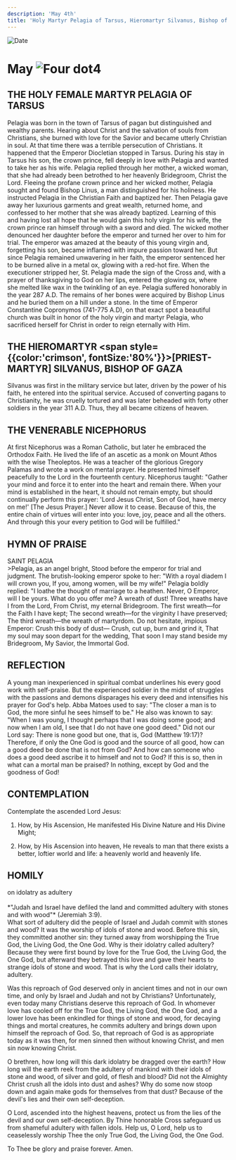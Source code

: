```yaml
---
description: 'May 4th'
title: 'Holy Martyr Pelagia of Tarsus, Hieromartyr Silvanus, Bishop of Gaza, Venerable Nicephorus'
---
```


<CustomPaginator />
<RunningHead />

<Image src="/title-imprint.png" height={68} width={50} alt="Date" className="title-imprint"/>

# <div id="date">May <Image className="four-dot" src="/four-dot.png" height={15} width={15} alt="Four dot" />4</div>

## THE HOLY FEMALE MARTYR PELAGIA OF TARSUS

Pelagia was born in the town of Tarsus of pagan but distinguished and wealthy parents. Hearing about Christ and the salvation of souls from Christians, she burned with love for the Savior and became utterly Christian in soul. At that time there was a terrible persecution of Christians. It happened that the Emperor Diocletian stopped in Tarsus. During his stay in Tarsus his son, the crown prince, fell deeply in love with Pelagia and wanted to take her as his wife. Pelagia replied through her mother, a wicked woman, that she had already been betrothed to her heavenly Bridegroom, Christ the Lord. Fleeing the profane crown prince and her wicked mother, Pelagia sought and found Bishop Linus, a man distinguished for his holiness. He instructed Pelagia in the Christian Faith and baptized her. Then Pelagia gave away her luxurious garments and great wealth, returned home, and confessed to her mother that she was already baptized. Learning of this and having lost all hope that he would gain this holy virgin for his wife, the crown prince ran himself through with a sword and died. The wicked mother denounced her daughter before the emperor and turned her over to him for trial. The emperor was amazed at the beauty of this young virgin and, forgetting his son, became inflamed with impure passion toward her. But since Pelagia remained unwavering in her faith, the emperor sentenced her to be burned alive in a metal ox, glowing with a red-hot fire. When the executioner stripped her, St. Pelagia made the sign of the Cross and, with a prayer of thanksgiving to God on her lips, entered the glowing ox, where she melted like wax in the twinkling of an eye. Pelagia suffered honorably in the year 287 A.D. The remains of her bones were acquired by Bishop Linus and he buried them on a hill under a stone. In the time of Emperor Constantine Copronymos (741-775 A.D), on that exact spot a beautiful church was built in honor of the holy virgin and martyr Pelagia, who sacrificed herself for Christ in order to reign eternally with Him.

## THE HIEROMARTYR <span style={{color:'crimson', fontSize:'80%'}}>[PRIEST-MARTYR]</span> SILVANUS, BISHOP OF GAZA

Silvanus was first in the military service but later, driven by the power of his faith, he entered into the spiritual service. Accused of converting pagans to Christianity, he was cruelly tortured and was later beheaded with forty other soldiers in the year 311 A.D. Thus, they all became citizens of heaven.

## THE VENERABLE NICEPHORUS

At first Nicephorus was a Roman Catholic, but later he embraced the Orthodox Faith. He lived the life of an ascetic as a monk on Mount Athos with the wise Theoleptos. He was a teacher of the glorious Gregory Palamas and wrote a work on mental prayer. He presented himself peacefully to the Lord in the fourteenth century. Nicephorus taught: "Gather your mind and force it to enter into the heart and remain there. When your mind is established in the heart, it should not remain empty, but should continually perform this prayer: 'Lord Jesus Christ, Son of God, have mercy on me!' [The Jesus Prayer.] Never allow it to cease. Because of this, the entire chain of virtues will enter into you: love, joy, peace and all the others. And through this your every petition to God will be fulfilled."


## HYMN OF PRAISE
<div style={{textAlign:'center', color:'crimson', fontWeight:'bold'}}>
SAINT PELAGIA
</div>
>Pelagia, as an angel bright,  
Stood before the emperor for trial and judgment.  
The brutish-looking emperor spoke to her:  
"With a royal diadem I will crown you,  
If you, among women, will be my wife!"  
Pelagia boldly replied:  
"I loathe the thought of marriage to a heathen.  
Never, O Emperor, will I be yours.  
What do you offer me? A wreath of dust!  
Three wreaths have I from the Lord,  
From Christ, my eternal Bridegroom.  
The first wreath—for the Faith I have kept;  
The second wreath—for the virginity I have preserved;  
The third wreath—the wreath of martyrdom.  
Do not hesitate, impious Emperor:  
Crush this body of dust—  
Crush, cut up, burn and grind it,  
That my soul may soon depart for the wedding,  
That soon I may stand beside my Bridegroom,  
My Savior, the Immortal God.  


## REFLECTION

A young man inexperienced in spiritual combat underlines his every good work with self-praise. But the experienced soldier in the midst of struggles with the passions and demons disparages his every deed and intensifies his prayer for God's help. Abba Matoes used to say: "The closer a man is to God, the more sinful he sees himself to be." He also was known to say: "When I was young, I thought perhaps that I was doing some good; and now when I am old, I see that I do not have one good deed." Did not our Lord say: There is none good but one, that is, God (Matthew 19:17)? Therefore, if only the One God is good and the source of all good, how can a good deed be done that is not from God? And how can someone who does a good deed ascribe it to himself and not to God? If this is so, then in what can a mortal man be praised? In nothing, except by God and the goodness of God!


## CONTEMPLATION

Contemplate the ascended Lord Jesus:

1. How, by His Ascension, He manifested His Divine Nature and His Divine Might;

2. How, by His Ascension into heaven, He reveals to man that there exists a better, loftier world and life: a heavenly world and heavenly life.


## HOMILY
<div style={{textAlign:'center', color:'crimson', fontWeight:'bold'}}>
on idolatry as adultery
</div><br />
<div style={{textAlign:'right'}}>
*"Judah and Israel have defiled the land and committed adultery with stones and with wood"* (Jeremiah 3:9).
</div>
What sort of adultery did the people of Israel and Judah commit with stones and wood? It was the worship of idols of stone and wood. Before this sin, they committed another sin: they turned away from worshipping the True God, the Living God, the One God. Why is their idolatry called adultery? Because they were first bound by love for the True God, the Living God, the One God, but afterward they betrayed this love and gave their hearts to strange idols of stone and wood. That is why the Lord calls their idolatry, adultery.

Was this reproach of God deserved only in ancient times and not in our own time, and only by Israel and Judah and not by Christians? Unfortunately, even today many Christians deserve this reproach of God. In whomever love has cooled off for the True God, the Living God, the One God, and a lower love has been enkindled for things of stone and wood, for decaying things and mortal creatures, he commits adultery and brings down upon himself the reproach of God. So, that reproach of God is as appropriate today as it was then, for men sinned then without knowing Christ, and men sin now knowing Christ.

O brethren, how long will this dark idolatry be dragged over the earth? How long will the earth reek from the adultery of mankind with their idols of stone and wood, of silver and gold, of flesh and blood? Did not the Almighty Christ crush all the idols into dust and ashes? Why do some now stoop down and again make gods for themselves from that dust? Because of the devil's lies and their own self-deception.

O Lord, ascended into the highest heavens, protect us from the lies of the devil and our own self-deception. By Thine honorable Cross safeguard us from shameful adultery with fallen idols. Help us, O Lord, help us to ceaselessly worship Thee the only True God, the Living God, the One God.

To Thee be glory and praise forever. Amen.